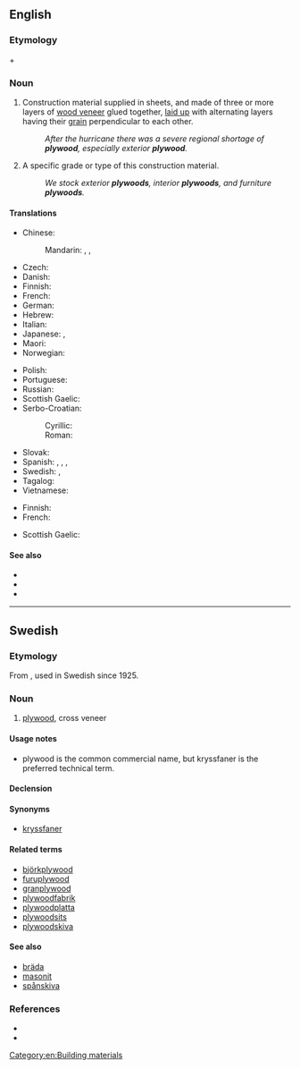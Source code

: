 ==English==
{{wikipedia}}

===Etymology===
{{m|en|ply||sheet}} + {{m|en|wood|}}

===Noun===
{{en-noun|-|s}}

# {{lb|en|uncountable}} Construction material supplied in sheets, and made of three or more layers of [[wood veneer]] glued together, [[laid up]] with alternating layers having their [[grain]] perpendicular to each other.
#: ''After the hurricane there was a severe regional shortage of '''plywood''', especially exterior '''plywood'''.''
# {{lb|en|countable}} A specific grade or type of this construction material.
#: ''We stock exterior '''plywoods''', interior '''plywoods''', and furniture '''plywoods'''.''

====Translations====
{{trans-top|construction material}}
* Chinese:
*: Mandarin: {{t+|cmn|合板|tr=hébǎn|sc=Hani}}, {{t+|cmn|膠合板|sc=Hani}}, {{t+|cmn|胶合板|tr=jiāohébǎn|sc=Hani}}
* Czech: {{t|cs|překližka|f}}
* Danish: {{t+|da|krydsfiner|m}}
* Finnish: {{t+|fi|vaneri}}
* French: {{t+|fr|contreplaqué|m}}
* German: {{t+|de|Sperrholz|n}}
* Hebrew: {{t|he|עץ סנדוויץ׳|m}}
* Italian: {{t+|it|compensato|m}}
* Japanese: {{t|ja|合板|tr=ごうはん, gōhan, ごうばん, gōban|sc=Jpan}}, {{t|ja|ベニヤ板|tr=beniya-ita|sc=Jpan}}
* Maori: {{t|mi|papa tāpatupatu}}
* Norwegian: {{t|no|kryssfiner|m}}
{{trans-mid}}
* Polish: {{t|pl|sklejka|f}}
* Portuguese: {{t|pt|compensado|m}}
* Russian: {{t+|ru|фане́ра|f}}
* Scottish Gaelic: {{t|gd|fiodh-fillte|m}}
* Serbo-Croatian:
*: Cyrillic: {{t|sh|шперплоча|f|sc=Cyrl}}
*: Roman: {{t+|sh|šperploča|f}}
* Slovak: {{t|sk|preglejka}}
* Spanish: {{t|es|contrachapado|m}}, {{t|es|madera contrachapada|f}}, {{t|es|triplay|m}} {{qualifier|Mexico}},
* Swedish: {{t+|sv|plywood|c}}, {{t|sv|kryssfaner|n}}
* Tagalog: {{t|tl|tablasuson}}
* Vietnamese: {{t|vi|ván ép}}
{{trans-bottom}}

{{trans-top|specific type or grade of this material}}
* Finnish: {{t+|fi|vaneri}}
* French: {{t+|fr|contreplaqué|m}}
{{trans-mid}}
* Scottish Gaelic: {{t|gd|fiodh-fillte|m}}
{{trans-bottom}}

====See also====
* {{l|en|chipboard}}
* {{l|en|fibreboard}}
* {{l|en|particle board}}

[[Category:en:Building materials]]

----

==Swedish==

===Etymology===
From {{etyl|en|sv}} {{m|en|plywood}}, used in Swedish since 1925.

===Noun===
{{sv-noun|c}}

# {{lb|sv|uncountable}} [[#English|plywood]], cross veneer

====Usage notes====
* plywood is the common commercial name, but kryssfaner is the preferred technical term.

====Declension====
{{sv-noun-unc-irreg-c|2=plywooden}}

====Synonyms====
* [[kryssfaner]]

====Related terms====
* [[björkplywood]]
* [[furuplywood]]
* [[granplywood]]
* [[plywoodfabrik]]
* [[plywoodplatta]]
* [[plywoodsits]]
* [[plywoodskiva]]

====See also====
* [[bräda]]
* [[masonit]]
* [[spånskiva]]

===References===
* {{R:SAOL}}
* {{R:SAOB online|plywood}}
